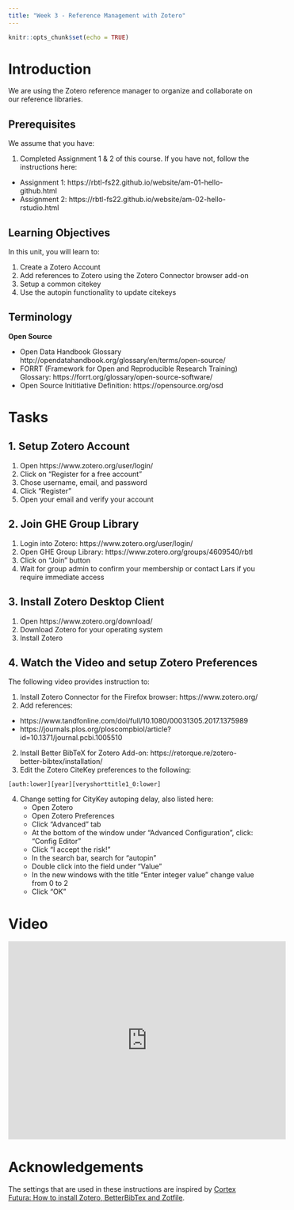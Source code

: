 ```yaml
---
title: "Week 3 - Reference Management with Zotero"
---
```


<script defer data-domain="rbtl-fs22.github.io/website" src="https://plausible.io/js/plausible.js"></script>

```r
knitr::opts_chunk$set(echo = TRUE)
```

# Introduction

We are using the Zotero reference manager to organize and collaborate on our reference libraries.

## Prerequisites

We assume that you have:

1. Completed Assignment 1 & 2 of this course. If you have not, follow the instructions here: 

  - Assignment 1: https://rbtl-fs22.github.io/website/am-01-hello-github.html
  - Assignment 2: https://rbtl-fs22.github.io/website/am-02-hello-rstudio.html

## Learning Objectives

In this unit, you will learn to:

1. Create a Zotero Account
2. Add references to Zotero using the Zotero Connector browser add-on
3. Setup a common citekey
4. Use the autopin functionality to update citekeys

## Terminology

**Open Source**

- Open Data Handbook Glossary http://opendatahandbook.org/glossary/en/terms/open-source/
- FORRT (Framework for Open and Reproducible Research Training) Glossary: https://forrt.org/glossary/open-source-software/
- Open Source Inititiative Definition: https://opensource.org/osd

# Tasks 

## 1. Setup Zotero Account

1. Open https://www.zotero.org/user/login/
2. Click on "Register for a free account"
3. Chose username, email, and password
4. Click "Register"
5. Open your email and verify your account

## 2. Join GHE Group Library

1. Login into Zotero: https://www.zotero.org/user/login/
2. Open GHE Group Library: https://www.zotero.org/groups/4609540/rbtl
3. Click on "Join" button
4. Wait for group admin to confirm your membership or contact Lars if you require immediate access

## 3. Install Zotero Desktop Client

1. Open https://www.zotero.org/download/
2. Download Zotero for your operating system
3. Install Zotero

## 4. Watch the Video and setup Zotero Preferences

The following video provides instruction to:

1. Install Zotero Connector for the Firefox browser: https://www.zotero.org/
2. Add references:
  - https://www.tandfonline.com/doi/full/10.1080/00031305.2017.1375989
  - https://journals.plos.org/ploscompbiol/article?id=10.1371/journal.pcbi.1005510
2. Install Better BibTeX for Zotero Add-on: https://retorque.re/zotero-better-bibtex/installation/
3. Edit the Zotero CiteKey preferences to the following:

`[auth:lower][year][veryshorttitle1_0:lower]`

4. Change setting for CityKey autoping delay, also listed here:
    - Open Zotero
    - Open Zotero Preferences
    - Click "Advanced" tab
    - At the bottom of the window under "Advanced Configuration", click: "Config Editor"
    - Click "I accept the risk!"
    - In the search bar, search for "autopin"
    - Double click into the field under "Value"
    - In the new windows with the title "Enter integer value" change value from 0 to 2
    - Click "OK"

# Video

<iframe width="560" height="400" src="https://www.youtube.com/embed/yWlSeqhZCNM" title="YouTube video player" frameborder="0" allow="accelerometer; autoplay; clipboard-write; encrypted-media; gyroscope; picture-in-picture" allowfullscreen></iframe>

# Acknowledgements

The settings that are used in these instructions are inspired by [Cortex Futura: How to install Zotero, BetterBibTex and Zotfile](https://www.youtube.com/watch?v=Nm5BsfMfO9M). 